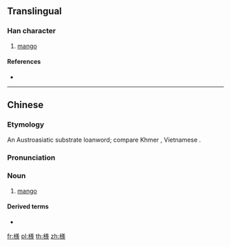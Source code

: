 ==Translingual==

===Han character===
{{Han char|rn=75|rad=木|as=13|sn=17|four=48982|canj=DTGO}}

# [[mango]]

====References====
* {{Han ref|kx=0558.091|dkj=15707|hdz=21295.070|uh=6AA8|ud=27304|bh=ED42|bd=60738}}

----
==Chinese==
{{zh-forms}}

===Etymology===
An Austroasiatic substrate loanword; compare Khmer {{m|km|ស្វាយ|tr=svaaj||mango}}, Vietnamese {{m|vi|xoài||mango}}.

===Pronunciation===
{{zh-pron
|m=shē
|c=se1
|mn=sōaiⁿ
|cat=n
}}

===Noun===
{{zh-noun}}

# {{label|zh|Min Nan}} [[mango]]

====Derived terms====
* {{zh-l|檨仔}}

[[fr:檨]]
[[pl:檨]]
[[th:檨]]
[[zh:檨]]